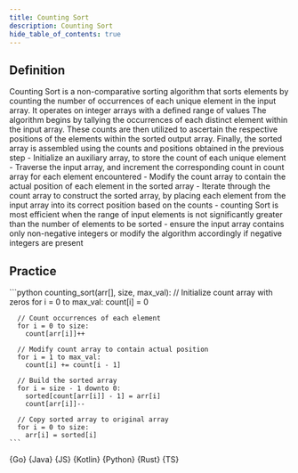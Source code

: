 ```yaml
---
title: Counting Sort
description: Counting Sort
hide_table_of_contents: true
---
```





## Definition

<Tabs queryString="primary">
  <TabItem value="definition" label="Definition">
    Counting Sort is a non-comparative sorting algorithm that sorts elements by counting the number of occurrences of each unique element in the input array. It operates on integer arrays with a defined range of values
  </TabItem>
  <TabItem value="how" label="Explanation">
    The algorithm begins by tallying the occurrences of each distinct element within the input array. These counts are then utilized to ascertain the respective positions of the elements within the sorted output array. Finally, the sorted array is assembled using the counts and positions obtained in the previous step
  </TabItem>
  <TabItem value="guidance" label="Guidance">
    - Initialize an auxiliary array, to store the count of each unique element
    - Traverse the input array, and increment the corresponding count in count array for each element encountered
    - Modify the count array to contain the actual position of each element in the sorted array
    - Iterate through the count array to construct the sorted array, by placing each element from the input array into its correct position based on the counts
  </TabItem>
  <TabItem value="tips" label="Tips">
    - counting Sort is most efficient when the range of input elements is not significantly greater than the number of elements to be sorted
    - ensure the input array contains only non-negative integers or modify the algorithm accordingly if negative integers are present
  </TabItem>
</Tabs>

## Practice

<Tabs queryString="primary">
  <TabItem value="practice" label="Practice">
    ```python
    counting_sort(arr[], size, max_val):
      // Initialize count array with zeros
      for i = 0 to max_val:
        count[i] = 0

      // Count occurrences of each element
      for i = 0 to size:
        count[arr[i]]++

      // Modify count array to contain actual position
      for i = 1 to max_val:
        count[i] += count[i - 1]

      // Build the sorted array
      for i = size - 1 downto 0:
        sorted[count[arr[i]] - 1] = arr[i]
        count[arr[i]]--

      // Copy sorted array to original array
      for i = 0 to size:
        arr[i] = sorted[i]
    ```
  </TabItem>
  <TabItem value="solution" label="Solution">
    <Tabs queryString="code">
      <TabItem
        value="go"
        label=""
        attributes={{ title: "Go Lang", className: "code_lang go m" }}
      >
        <CodeBlock language="go">{Go}</CodeBlock>
      </TabItem>
      <TabItem
        value="java"
        label=""
        attributes={{ title: "Java", className: "code_lang java m" }}
      >
        <CodeBlock language="java">{Java}</CodeBlock>
      </TabItem>
      <TabItem
        value="js"
        label=""
        attributes={{ title: "JavaScript", className: "code_lang js m" }}
      >
        <CodeBlock language="js">{JS}</CodeBlock>
      </TabItem>
      <TabItem
        value="kotlin"
        label=""
        attributes={{ title: "Kotlin", className: "code_lang kotlin m" }}
      >
        <CodeBlock language="kotlin">{Kotlin}</CodeBlock>
      </TabItem>
      <TabItem
        value="python"
        label=""
        attributes={{ title: "Python", className: "code_lang python m" }}
      >
        <CodeBlock language="python">{Python}</CodeBlock>
      </TabItem>
      <TabItem
        value="rust"
        label=""
        attributes={{ title: "Rust", className: "code_lang rust m" }}
      >
        <CodeBlock language="rust">{Rust}</CodeBlock>
      </TabItem>
      <TabItem
        value="ts"
        label=""
        attributes={{ title: "TypeScript", className: "code_lang ts m" }}
      >
        <CodeBlock language="ts">{TS}</CodeBlock>
      </TabItem>
    </Tabs>
  </TabItem>
</Tabs>
